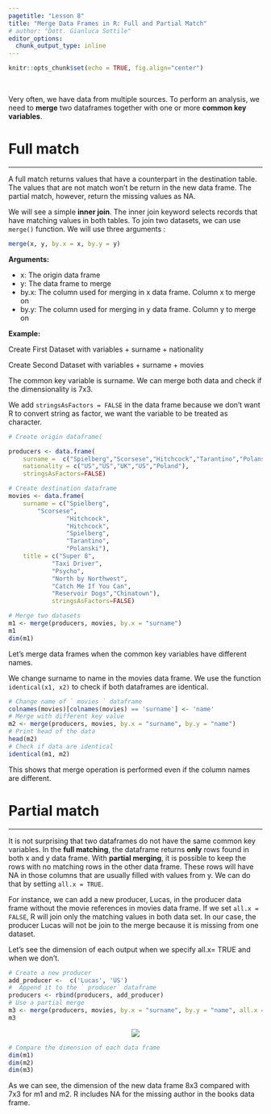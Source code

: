 ```yaml
---
pagetitle: "Lesson 8"
title: "Merge Data Frames in R: Full and Partial Match"
# author: "Dott. Gianluca Sottile"
editor_options: 
  chunk_output_type: inline
---
```


```r
knitr::opts_chunk$set(echo = TRUE, fig.align="center")
```

<br>

Very often, we have data from multiple sources. To perform an analysis, we need to __merge__ two dataframes together with one or more __common key variables__.

# Full match
***
A full match returns values that have a counterpart in the destination table. The values that are not match won't be return in the new data frame. The partial match, however, return the missing values as NA.

We will see a simple __inner join__. The inner join keyword selects records that have matching values in both tables. To join two datasets, we can use `merge()` function. We will use three arguments :

```r
merge(x, y, by.x = x, by.y = y)
```

__Arguments:__

+ x: The origin data frame
+ y: The data frame to merge
+ by.x: The column used for merging in x data frame. Column x to merge on
+ by.y: The column used for merging in y data frame. Column y to merge on

__Example:__

Create First Dataset with variables
+ surname
+ nationality

Create Second Dataset with variables
+ surname
+ movies

The common key variable is surname. We can merge both data and check if the dimensionality is 7x3.

We add `stringsAsFactors = FALSE` in the data frame because we don't want R to convert string as factor, we want the variable to be treated as character.

```r
# Create origin dataframe(

producers <- data.frame(   
    surname =  c("Spielberg","Scorsese","Hitchcock","Tarantino","Polanski"),    
    nationality = c("US","US","UK","US","Poland"),    
    stringsAsFactors=FALSE)

# Create destination dataframe
movies <- data.frame(    
    surname = c("Spielberg",
		"Scorsese",
                "Hitchcock",
              	"Hitchcock",
                "Spielberg",
                "Tarantino",
                "Polanski"),    
    title = c("Super 8",
    		"Taxi Driver",
    		"Psycho",
    		"North by Northwest",
    		"Catch Me If You Can",
    		"Reservoir Dogs","Chinatown"),                
     		stringsAsFactors=FALSE)

# Merge two datasets
m1 <- merge(producers, movies, by.x = "surname")
m1
dim(m1)
```

Let's merge data frames when the common key variables have different names.

We change surname to name in the movies data frame. We use the function `identical(x1, x2)` to check if both dataframes are identical.

```r
# Change name of ` movies ` dataframe
colnames(movies)[colnames(movies) == 'surname'] <- 'name'
# Merge with different key value
m2 <- merge(producers, movies, by.x = "surname", by.y = "name")
# Print head of the data
head(m2)
# Check if data are identical
identical(m1, m2)
```

This shows that merge operation is performed even if the column names are different.

# Partial match
***
It is not surprising that two dataframes do not have the same common key variables. In the __full matching__, the dataframe returns __only__ rows found in both x and y data frame. With __partial merging__, it is possible to keep the rows with no matching rows in the other data frame. These rows will have NA in those columns that are usually filled with values from y. We can do that by setting `all.x = TRUE`.

For instance, we can add a new producer, Lucas, in the producer data frame without the movie references in movies data frame. If we set `all.x = FALSE`, R will join only the matching values in both data set. In our case, the producer Lucas will not be join to the merge because it is missing from one dataset.

Let's see the dimension of each output when we specify all.x= TRUE and when we don't.

```r
# Create a new producer
add_producer <-  c('Lucas', 'US')
#  Append it to the ` producer` dataframe
producers <- rbind(producers, add_producer)
# Use a partial merge 
m3 <- merge(producers, movies, by.x = "surname", by.y = "name", all.x = TRUE)
m3
```

<p align="center">
![](imgblock8/img1.png)
</p>

```r
# Compare the dimension of each data frame
dim(m1)
dim(m2)
dim(m3)
```

As we can see, the dimension of the new data frame 8x3 compared with 7x3 for m1 and m2. R includes NA for the missing author in the books data frame.

